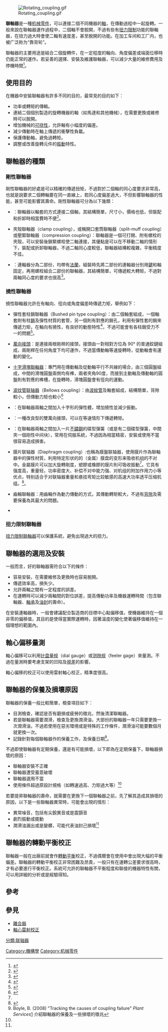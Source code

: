 [[Image:Rotating_coupling.gif|frame]]

'''聯軸器'''是一種[[机械零件|机械零件]]，可以連接二個不同機器的[[軸|軸]]，在傳動過程中一起旋轉。一般來說在聯軸器運作過程中，二個軸不會脫開，不過有些有[[扭力限制|扭力限制]]功能的聯軸器，在扭力過大時會使二軸有速度差，甚至脫開的功能。在加工车间和工厂内，也被广泛称为“靠背轮”。

聯軸器的主要用途是結合二個旋轉件，在一定程度的軸向、角度偏差或端面位移時仍能正常的運作。若妥善的選擇、安裝及維護聯軸器，可以減少大量的維修費用及停機時間<ref>{{Cite web 
|url=http://www.totalpumps.co.nz/products/couplings/ 
|title=Couplings 
|accessdate=2010-08-07 
|publisher=Total Pump Solutions Ltd 
|archive-date=2021-02-10 
|archive-url=https://web.archive.org/web/20210210081013/http://www.totalpumps.co.nz/products/couplings/ 
|dead-url=no 
}}</ref>。

== 使用目的 ==
在機器中安裝聯軸器有許多不同的目的，最常見的目的如下：

*功率或轉矩的傳輸。
*連結二個個別製造的旋轉機器的軸（如馬達和其他機械），在需要更換或維修時可以脫開。
*增加機械的[[可挠性|可挠性]]，允許軸有小幅度的偏差。
*減少傳動時在軸上傳遞的衝擊性負載。
*保護傳動軸，避免過轉矩。
*調整或改善旋轉元件的[[振動|振動]]特性。

== 聯軸器的種類 ==
=== 剛性聯軸器 ===
剛性聯軸器的好處是可以精確的傳遞扭矩，不過對於二個軸的同心度要求非常高，也就是說要求二個轉軸要在同一直線上，若同心度偏差過大，不但影響聯軸器的性能，甚至可能影響其壽命。剛性聯軸器可分為以下幾類：

*{{link-en|套筒聯軸器|sleeve coupling}}：聯軸器以軸套的方式連接二個軸，其結構簡單，尺寸小，價格也低，但裝配和折卸時相當費時不便<ref>{{Cite web
|url= http://www.nly.cn/lianzhouqi-gangxing.html
|title= 小型联轴节,微型联轴器
|accessdate= 2010-08-07
|work= 联轴器资料下载
|publisher= 河北省泊头市天硕联轴器厂
|archive-date= 2020-10-20
|archive-url= https://web.archive.org/web/20201020153008/http://www.nly.cn/lianzhouqi-gangxing.html
|dead-url= no
}}</ref>。

*夾殼聯軸器（clamp coupling），或稱開口套筒聯軸器（split-muff coupling）或壓緊聯軸器（compression coupling）：聯軸器是一個可打開、附有螺栓的夾殼，可以安裝後鎖緊螺栓使二軸連接，其優點是可以在不移動二軸的情形下，裝配或折卸聯軸器，不過二軸同心度較低，聯軸器結構較複雜，平衡精度不佳。

*{{link-en|法蘭聯軸器|Flange coupling}}：連軸器分為二部份，均帶有[[法蘭_(機械)|法蘭]]，組裝時先將二部份的連軸器分別用[[鍵_(機械)|鍵]]和軸固定，再用螺栓組合二部份的聯軸器，其結構簡單，可傳遞較大轉矩，不過對兩軸同心度的要求也很高<ref>{{Cite web
|url= http://www.nly.cn/ty.htm
|title= 凸缘联轴器
|accessdate= 2010-08-07
|work= 联轴器资料下载
|publisher= 河北省泊头市天硕联轴器厂
|archive-date= 2018-10-17
|archive-url= https://web.archive.org/web/20181017174338/http://nly.cn/ty.htm
|dead-url= no
}}</ref>。

=== 撓性聯軸器 ===
撓性聯軸器允許在有軸向、徑向或角度偏差時傳遞力矩，舉例如下：

*彈性套柱銷聯軸器（Bushed pin type coupling）：由二個軸套組成，一個軸套附有柱[[銷|銷]]及彈性材質的套管，另一個則有對應的銷孔，利用有彈性套的銷來傳遞力矩，在軸向有撓性，有良好的動態特性<ref>{{Cite web
|url= http://www.ktrtaiwan.com.tw/?f=REVOLEX-KX
|title= 彈性套柱銷聯軸器
|accessdate= 2010-08-07
|publisher= 德國)台灣開天傳動科技有限公司
|archive-date= 2019-08-23
|archive-url= https://web.archive.org/web/20190823084453/http://www.ktrtaiwan.com.tw/?f=REVOLEX-KX
|dead-url= no
}}</ref>，不過可能會有各柱銷受力不一的問題<ref>{{Cite web
|url=http://www.hbjclzq.cn/Photo/394.shtml
|title=LJ型径向弹性柱销联轴器
|accessdate=2010-08-07
|publisher=河北京誠聯軸器廠
|archive-date=2016-03-06
|archive-url=https://web.archive.org/web/20160306050609/http://www.hbjclzq.cn/Photo/394.shtml
|dead-url=no
}}</ref>。

*[[萬向接頭|萬向接頭]]：是連接兩根剛桿的接頭，接頭由一對相對方位為 90° 的普通鉸鏈組成，兩剛桿在任何角度下均可運作，不過當傳動軸等速旋轉時，從動軸會有運動的變化。

*[[十字滑塊聯軸器|十字滑塊聯軸器]]：專門用在傳動軸及從動軸平行不共線的場合，由三個圓盤組成，中間的滑塊圓盤兩側均有榫，兩者夾角90度，而接到主動軸及傳動軸的圓盤則有對應的榫槽，在旋轉時，滑塊圓盤會有徑向的運動。

*[[波纹管联轴器|波纹管联轴器]]（Bellows coupling）：由[[波紋管|波紋管]]及軸套組成，結構簡單，背隙較小，但傳動力矩也較小<ref name="mech_design">{{cite book 
|author= 徐峰
|coauthors= 李庆祥
|title= 精密机械设计
|year= 2005
|url=http://books.google.com.tw/books?id=tSJoS5X4ZH4C&pg=PA518&dq=%E7%B2%BE%E5%AF%86%E6%9C%BA%E6%A2%B0%E8%AE%BE%E8%AE%A1++%E5%BE%90%E5%B3%B0+%E8%81%AF%E8%BB%B8%E5%99%A8&hl=zh-TW&ei=98hdTNmMNIy4vQO51_yZDA&sa=X&oi=book_result&ct=result&resnum=1&ved=0CDoQ6AEwAA#v=onepage&q&f=false 
|pages= 第523頁
|publisher= 清华大学出版社
|location= 北京
|series= 清华大学测控技术与仪器系列教材
|isbn= 9787302119975}}</ref>

*{{link-en|爪形聯軸器|jaw coupling}}：在聯軸器兩軸之間加入十字形的彈性體，增加撓性並減少振動。

*{{link-en|湯普森聯軸器|Thompson coupling}}：一種改良型的雙萬向接頭，可以在等速情形下傳遞轉矩。

*{{link-en|圓盤式聯軸器|Disc coupling}}：在聯軸器兩軸之間加入一片[[不鏽鋼|不鏽鋼]]的碟型彈簧（或是有二個碟型彈簧，中間夾一個刚性中间块），常用在伺服系統，不過因為相當精密，安裝或使用不當很容易造成損害。

*膜片联轴器（Diaphragm coupling）:也稱為膜盤联轴器，使用膜片作為聯軸器中的彈性材質，利用特定形状的的（金属）膜盘的变形来吸收机组的不对中。金屬膜片可以加大旋轉剛度，塑膠或橡膠的膜片則可吸收振動<ref name="mech_design"/>。它具有强度高，重量轻，功率密度大、补偿不对中能力强、对机组的附加作用力小等优点，特别适合于对联轴器重量和悬挂弯矩比较敏感的高速大功率透平压缩机组。<ref>{{Cite web
|url=http://www.trumy.com
|title=膜盘联轴器
|accessdate=2014-09-26
|publisher=无锡创明传动
|archive-date=2021-01-19
|archive-url=https://web.archive.org/web/20210119201136/http://www.trumy.com/
|dead-url=no
}}</ref>。

*齒輪聯軸器：用齒輪作為動力傳動的方式，其傳動轉矩較大，不過有[[背隙|背隙]]及需要保養為其最大的問題。

*{{link-en|直线齿形鼠牙盘离合器|Hirth coupling}}

=== 扭力限制聯軸器 ===
[[扭力限制聯軸器|扭力限制聯軸器]]可以保護系統，避免出現過大的扭力。

== 聯軸器的選用及安裝 ==
一般而言，好的聯軸器需符合以下的條件：
*容易安裝，在需要維修及更換時也容易脫開。
*傳遞效率高，損失少。
*允許兩軸之間有一定程度的誤差。
*在運轉時可以減少兩軸間的對位誤差，提高傳動功率及機器運轉時間（包含聯軸器、[[軸承|軸承]]及[[油封|油封]]的壽命）。

在安裝連軸器時，一般會建議配合製造商的目標中心點偏移值，使機器維持在一個非零的偏移值，其目的是使得當實際運轉時，因著溫度的變化使著偏移值維持在一個理想的範圍內。

== 軸心偏移量測 ==
軸心偏移可以利用[[针盘量规|针盘量规]]（dial gauge）或[[测隙规|测隙规]]（feeler gage）來量測。不過在量測時要考慮支架的凹陷及[[視差|視差]]的影響。

軸心偏移的校正可以使用雷射軸心校正，精準度很高。

== 聯軸器的保養及損壞原因 ==
聯軸器的保養一般比較簡單，檢查項目如下：
* 目測檢查，確認是否有磨損或疲勞的徵兆，然後清潔聯軸器。
* 若是聯軸器需要潤滑，檢查及更換潤滑油，大部份的聯軸器一年只需要更換一次潤滑油，不過若使用在惡劣環境或是特殊的工作條件，潤滑油可能要數個月就更換一次。
* 記錄針對每個聯軸器作的保養工作，及保養日期<ref name=PlantServices>Boyle, B. (2008) "Tracking the causes of coupling failure" ''Plant Services''[http://www.plantservices.com/articles/2008/197.html] {{Wayback|url=http://www.plantservices.com/articles/2008/197.html |date=20130523052052 }} 介紹聯軸器的保養及一些損壞的徵兆</ref>。

不過即使聯軸器有定期保養，還是有可能損壞，以下即為在定期保養下，聯軸器損壞的原因：
* 聯軸器安裝不正確
* 聯軸器遭受蓄意破壞
* 聯軸器選用不當
* 使用條件超過原設計規格（如轉速過高、力矩過大等）<ref name=PlantServices/>

若要提昇聯軸器的壽命，就需要在更換下一個聯軸器之前，先了解其造成其損壞的原因，以下是一些聯軸器異常時，可能會出現的情形：
* 異常噪音，包括有尖銳異音或是震顫音
* 劇烈振動或擺動
* 潤滑油漏出或是變髒，可能代表油封己損壞<ref name=PlantServices/>

== 聯軸器的轉動平衡校正 ==
聯軸器一般在出廠前就會作[[轉動平衡|轉動平衡]]校正，不過偶爾會在使用中會出現大幅的平衡偏差。聯軸器的轉動平衡校正非常困難及昂貴，一般只有在運轉公差要求很高時，才有必要進行平衡校正。系統可允許的聯軸器不平衡程度和聯接的機器特性有關，可以用詳細的分析或是經驗得知。

== 參考 ==
{{reflist}}

== 參見==
*[[離合器|離合器]]
*[[軸心雷射校正|軸心雷射校正]]

{{齒輪}}

[[分類:联轴器|分類:联轴器]]
{{Authority control}}
[[Category:機構學|Category:機構學]]
[[Category:机械零件|Category:机械零件]]